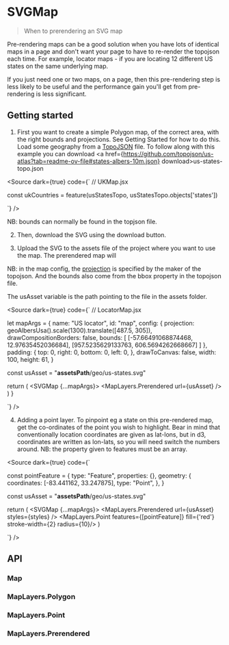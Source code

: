 
<Meta title="Molecules/SVGMap/Creating Prerendered maps" />

# SVGMap

> When to prerendering an SVG map

Pre-rendering maps can be a good solution when you have lots of identical maps in a page and don't want your page to have to re-render the topojson each time. 
For example, locator maps - if you are locating 12 different US states on the same underlying map. 

If you just need one or two maps, on a page, then this pre-rendering step is less likely to be useful and the performance gain you'll get from pre-rendering 
is less significant. 

## Getting started

1. First you want to create a simple Polygon map, of the correct area, with the right bounds and projections. 
See Getting Started for how to do this.
Load some geography from a [TopoJSON](https://github.com/topojson/topojson) file. To follow along with this example you can download <a href={https://github.com/topojson/us-atlas?tab=readme-ov-file#states-albers-10m.json} download>us-states-topo.json</a>

<Source dark={true} code={`
// UKMap.jsx

const ukCountries = feature(usStatesTopo, usStatesTopo.objects['states'])

`} />

NB: bounds can normally be found in the topjson file. 


2. Then, download the SVG using the download button.

3. Upload the SVG to the assets file of the project where you want to use the map. 
The prerendered map will 

NB: in the map config, the [projection](https://github.com/topojson/us-atlas?tab=readme-ov-file#us-atlas-topojson) is specified by the maker of the topojson.
And the bounds also come from the bbox property in the topojson file.

The usAsset variable is the path pointing to the file in the assets folder.


<Source dark={true} code={`
// LocatorMap.jsx


  let mapArgs = {
    name: "US locator",
    id: "map",
    config: { 
      projection: geoAlbersUsa().scale(1300).translate([487.5, 305]), 
      drawCompositionBorders: false,
      bounds: [
        [-57.66491068874468, 12.97635452036684],
        [957.5235629133763, 606.5694262668667]
      ]
    },
    padding: {
      top: 0,
      right: 0,
      bottom: 0,
      left: 0,
    },
    drawToCanvas: false,
    width: 100,
    height: 61,
  }

  const usAsset = "__assetsPath__/geo/us-states.svg"

  return (
    <SVGMap {...mapArgs}>
      <MapLayers.Prerendered url={usAsset} />
    </SVGMap>
  )
}

`} />


4. Adding a point layer. To pinpoint eg a state on this pre-rendered map, get the co-ordinates of the point you wish to highlight. 
Bear in mind that conventionally location coordinates are given as lat-lons, but in d3, coordinates are written as lon-lats, so you will need switch the 
numbers around. 
NB: the property given to features must be an array. 


<Source dark={true} code={`

 const pointFeature = {
    type: "Feature",
    properties: {},
    geometry: {
      coordinates: [-83.441162, 33.247875],
      type: "Point",
    },
  }

  const usAsset = "__assetsPath__/geo/us-states.svg"

  return (
    <SVGMap {...mapArgs}>
      <MapLayers.Prerendered url={usAsset} styles={styles} />
      <MapLayers.Point features={[pointFeature]} fill={'red'} stroke-width={2} radius={10}/>
    </SVGMap>
  )

  `} />


## API

### Map

<Controls of={StaticMapStories.UKMap} />

### MapLayers.Polygon

<Canvas of={PolygonStories.Polygon} />

<Controls of={PolygonStories.Polygon} />

### MapLayers.Point

<Canvas of={PointStories.Point} />

<Controls of={PointStories.Point} />


### MapLayers.Prerendered

<Canvas of={PrerenderedStories.Prerendered} />

<Controls of={PrerenderedStories.Prerendered} />